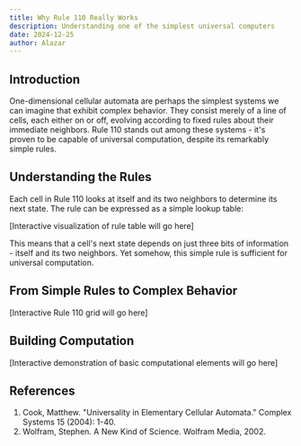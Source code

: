 ```yaml
---
title: Why Rule 110 Really Works
description: Understanding one of the simplest universal computers
date: 2024-12-25
author: Alazar
---
```


## Introduction

One-dimensional cellular automata are perhaps the simplest systems we can imagine that exhibit complex behavior. They consist merely of a line of cells, each either on or off, evolving according to fixed rules about their immediate neighbors. Rule 110 stands out among these systems - it's proven to be capable of universal computation, despite its remarkably simple rules.

## Understanding the Rules

Each cell in Rule 110 looks at itself and its two neighbors to determine its next state. The rule can be expressed as a simple lookup table:

[Interactive visualization of rule table will go here]

This means that a cell's next state depends on just three bits of information - itself and its two neighbors. Yet somehow, this simple rule is sufficient for universal computation.

## From Simple Rules to Complex Behavior

[Interactive Rule 110 grid will go here]

## Building Computation

[Interactive demonstration of basic computational elements will go here]

## References

1. Cook, Matthew. "Universality in Elementary Cellular Automata." Complex Systems 15 (2004): 1-40.
2. Wolfram, Stephen. A New Kind of Science. Wolfram Media, 2002.
